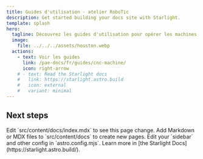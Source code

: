 ```yaml
---
title: Guides d'utilisation - atelier RoboTic
description: Get started building your docs site with Starlight.
template: splash
hero:
  tagline: Découvrez les guides d'utilisation pour opérer les machines de l'atelier RoboTic
  image:
    file: ../../../assets/houston.webp
  actions:
    - text: Voir les guides
      link: /pae-docs/fr/guides/cnc-machine/
      icon: right-arrow
    # - text: Read the Starlight docs
    #   link: https://starlight.astro.build
    #   icon: external
    #   variant: minimal
---
```



## Next steps

<CardGrid stagger>
	<Card title="Update content" icon="pencil">
		Edit `src/content/docs/index.mdx` to see this page change.
	</Card>
	<Card title="Add new content" icon="add-document">
		Add Markdown or MDX files to `src/content/docs` to create new pages.
	</Card>
	<Card title="Configure your site" icon="setting">
		Edit your `sidebar` and other config in `astro.config.mjs`.
	</Card>
	<Card title="Read the docs" icon="open-book">
		Learn more in [the Starlight Docs](https://starlight.astro.build/).
	</Card>
</CardGrid>
